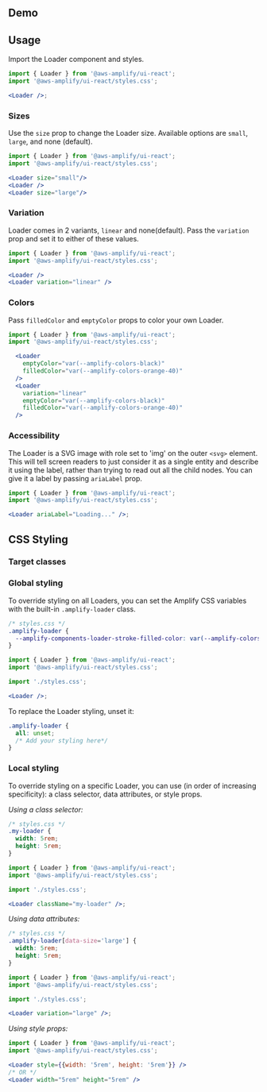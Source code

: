 

## Demo

<LoaderDemo />

## Usage

Import the Loader component and styles.

```jsx
import { Loader } from '@aws-amplify/ui-react';
import '@aws-amplify/ui-react/styles.css';

<Loader />;
```

<Example>
  <Loader />
</Example>

### Sizes

Use the `size` prop to change the Loader size. Available options are `small`, `large`, and none (default).

```jsx
import { Loader } from '@aws-amplify/ui-react';
import '@aws-amplify/ui-react/styles.css';

<Loader size="small"/>
<Loader />
<Loader size="large"/>
```

<Example>
  <Flex alignItems="center">
    <Loader size="small" />
    <Loader />
    <Loader size="large" />
  </Flex>
</Example>

### Variation

Loader comes in 2 variants, `linear` and none(default). Pass the `variation` prop and set it to either of these values.

```jsx
import { Loader } from '@aws-amplify/ui-react';
import '@aws-amplify/ui-react/styles.css';

<Loader />
<Loader variation="linear" />
```

<Example>
  <Loader />
  <Loader variation="linear" />
</Example>

### Colors

Pass `filledColor` and `emptyColor` props to color your own Loader.

```jsx
import { Loader } from '@aws-amplify/ui-react';
import '@aws-amplify/ui-react/styles.css';

  <Loader
    emptyColor="var(--amplify-colors-black)"
    filledColor="var(--amplify-colors-orange-40)"
  />
  <Loader
    variation="linear"
    emptyColor="var(--amplify-colors-black)"
    filledColor="var(--amplify-colors-orange-40)"
  />
```

<Example>
  <Loader
    emptyColor="var(--amplify-colors-black)"
    filledColor="var(--amplify-colors-orange-40)"
  />
  <Loader
    variation="linear"
    emptyColor="var(--amplify-colors-black)"
    filledColor="var(--amplify-colors-orange-40)"
  />
</Example>

### Accessibility

The Loader is a SVG image with role set to 'img' on the outer `<svg>` element. This will tell screen readers to just consider it as a single entity and describe it using the label, rather than trying to read out all the child nodes. You can give it a label by passing `ariaLabel` prop.

```jsx
import { Loader } from '@aws-amplify/ui-react';
import '@aws-amplify/ui-react/styles.css';

<Loader ariaLabel="Loading..." />;
```

<Example>
  <Loader ariaLabel="Loading..." />
</Example>

## CSS Styling

### Target classes

<ComponentStyleDisplay componentName="Loader" />

### Global styling

To override styling on all Loaders, you can set the Amplify CSS variables with the built-in `.amplify-loader` class.

```css
/* styles.css */
.amplify-loader {
  --amplify-components-loader-stroke-filled-color: var(--amplify-colors-red-80);
}
```

```jsx
import { Loader } from '@aws-amplify/ui-react';
import '@aws-amplify/ui-react/styles.css';

import './styles.css';

<Loader />;
```

<Example>
  <Loader className="global-styling-example" />
</Example>

To replace the Loader styling, unset it:

```css
.amplify-loader {
  all: unset;
  /* Add your styling here*/
}
```

### Local styling

To override styling on a specific Loader, you can use (in order of increasing specificity): a class selector, data attributes, or style props.

_Using a class selector:_

```css
/* styles.css */
.my-loader {
  width: 5rem;
  height: 5rem;
}
```

```jsx
import { Loader } from '@aws-amplify/ui-react';
import '@aws-amplify/ui-react/styles.css';

import './styles.css';

<Loader className="my-loader" />;
```

<Example>
  <Loader className="my-loader" />
</Example>

_Using data attributes:_

```css
/* styles.css */
.amplify-loader[data-size='large'] {
  width: 5rem;
  height: 5rem;
}
```

```jsx
import { Loader } from '@aws-amplify/ui-react';
import '@aws-amplify/ui-react/styles.css';

import './styles.css';

<Loader variation="large" />;
```

<Example>
  <Loader className="data-attribute-styling-example" />
</Example>

_Using style props:_

```jsx
import { Loader } from '@aws-amplify/ui-react';
import '@aws-amplify/ui-react/styles.css';

<Loader style={{width: '5rem', height: '5rem'}} />
/* OR */
<Loader width="5rem" height="5rem" />
```

<Example>
  <Loader style={{ width: '5rem', height: '5rem' }} />
  <Loader width="5rem" height="5rem" />
</Example>

